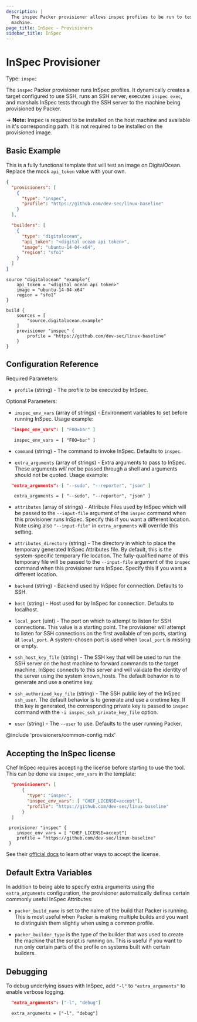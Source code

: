 ```yaml
---
description: |
  The inspec Packer provisioner allows inspec profiles to be run to test the
  machine.
page_title: InSpec - Provisioners
sidebar_title: InSpec
---
```


# InSpec Provisioner

Type: `inspec`

The `inspec` Packer provisioner runs InSpec profiles. It dynamically creates a
target configured to use SSH, runs an SSH server, executes `inspec exec`, and
marshals InSpec tests through the SSH server to the machine being provisioned
by Packer.

-> **Note:** Inspec is required to be installed on the host machine and
available in it's corresponding path. It is not required to be installed
on the provisioned image.

## Basic Example

This is a fully functional template that will test an image on DigitalOcean.
Replace the mock `api_token` value with your own.

<Tabs>
<Tab heading="JSON">

```json
{
  "provisioners": [
    {
      "type": "inspec",
      "profile": "https://github.com/dev-sec/linux-baseline"
    }
  ],

  "builders": [
    {
      "type": "digitalocean",
      "api_token": "<digital ocean api token>",
      "image": "ubuntu-14-04-x64",
      "region": "sfo1"
    }
  ]
}
```

</Tab>
<Tab heading="HCL2">

```hcl
source "digitalocean" "example"{
    api_token = "<digital ocean api token>"
    image = "ubuntu-14-04-x64"
    region = "sfo1"
}

build {
    sources = [
        "source.digitalocean.example"
    ]
    provisioner "inspec" {
        profile = "https://github.com/dev-sec/linux-baseline"
    }
}
```

</Tab>
</Tabs>

## Configuration Reference

Required Parameters:

- `profile` (string) - The profile to be executed by InSpec.

Optional Parameters:

- `inspec_env_vars` (array of strings) - Environment variables to set before
  running InSpec. Usage example:

<Tabs>
<Tab heading="JSON">

```json
  "inspec_env_vars": [ "FOO=bar" ]
```

</Tab>
<Tab heading="HCL2">

```hcl
   inspec_env_vars = [ "FOO=bar" ]
```

</Tab>
</Tabs>

- `command` (string) - The command to invoke InSpec. Defaults to `inspec`.

- `extra_arguments` (array of strings) - Extra arguments to pass to InSpec.
  These arguments _will not_ be passed through a shell and arguments should
  not be quoted. Usage example:

<Tabs>
<Tab heading="JSON">

```json
  "extra_arguments": [ "--sudo", "--reporter", "json" ]
```

</Tab>
<Tab heading="HCL2">

```hcl
   extra_arguments = [ "--sudo", "--reporter", "json" ]
```

</Tab>
</Tabs>

- `attributes` (array of strings) - Attribute Files used by InSpec which will
  be passed to the `--input-file` argument of the `inspec` command when this
  provisioner runs InSpec. Specify this if you want a different location.
  Note using also `"--input-file"` in `extra_arguments` will override this
  setting.

- `attributes_directory` (string) - The directory in which to place the
  temporary generated InSpec Attributes file. By default, this is the
  system-specific temporary file location. The fully-qualified name of this
  temporary file will be passed to the `--input-file` argument of the `inspec`
  command when this provisioner runs InSpec. Specify this if you want a
  different location.

- `backend` (string) - Backend used by InSpec for connection. Defaults to
  SSH.

- `host` (string) - Host used for by InSpec for connection. Defaults to
  localhost.

- `local_port` (uint) - The port on which to attempt to listen for SSH
  connections. This value is a starting point. The provisioner will attempt to
  listen for SSH connections on the first available of ten ports, starting at
  `local_port`. A system-chosen port is used when `local_port` is missing or
  empty.

- `ssh_host_key_file` (string) - The SSH key that will be used to run the SSH
  server on the host machine to forward commands to the target machine.
  InSpec connects to this server and will validate the identity of the server
  using the system known_hosts. The default behavior is to generate and use
  a onetime key.

- `ssh_authorized_key_file` (string) - The SSH public key of the InSpec
  `ssh_user`. The default behavior is to generate and use a onetime key. If
  this key is generated, the corresponding private key is passed to `inspec`
  command with the `-i inspec_ssh_private_key_file` option.

- `user` (string) - The `--user` to use. Defaults to the user running Packer.

@include 'provisioners/common-config.mdx'

## Accepting the InSpec license

Chef InSpec requires accepting the license before starting to use the tool.
This can be done via `inspec_env_vars` in the template:

<Tabs>
<Tab heading="JSON">

```json
  "provisioners": [
      {
        "type": "inspec",
        "inspec_env_vars": [ "CHEF_LICENSE=accept"],
        "profile": "https://github.com/dev-sec/linux-baseline"
      }
  ]
```

</Tab>
<Tab heading="HCL2">

```hcl
 provisioner "inspec" {
    inspec_env_vars = [ "CHEF_LICENSE=accept"]
    profile = "https://github.com/dev-sec/linux-baseline"
 }
```

</Tab>
</Tabs>

See their [official docs](https://docs.chef.io/chef_license_accept/) to learn other ways to accept the license.

## Default Extra Variables

In addition to being able to specify extra arguments using the
`extra_arguments` configuration, the provisioner automatically defines certain
commonly useful InSpec Attributes:

- `packer_build_name` is set to the name of the build that Packer is running.
  This is most useful when Packer is making multiple builds and you want to
  distinguish them slightly when using a common profile.

- `packer_builder_type` is the type of the builder that was used to create
  the machine that the script is running on. This is useful if you want to
  run only certain parts of the profile on systems built with certain
  builders.

## Debugging

To debug underlying issues with InSpec, add `"-l"` to `"extra_arguments"` to
enable verbose logging.

<Tabs>
<Tab heading="JSON">

```json
  "extra_arguments": ["-l", "debug"]
```

</Tab>
<Tab heading="HCL2">

```hcl
  extra_arguments = ["-l", "debug"]
```

</Tab>
</Tabs>
